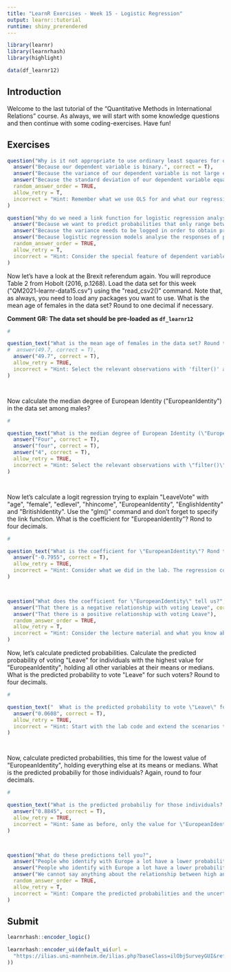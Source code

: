 ```yaml
---
title: "LearnR Exercises - Week 15 - Logistic Regression"
output: learnr::tutorial
runtime: shiny_prerendered
---
```


```r
library(learnr)
library(learnrhash)
library(highlight)

data(df_learnr12)

```


## Introduction 

Welcome to the last tutorial of the "Quantitative Methods in International Relations" course. As always, we will start with some knowledge questions and then continue with some coding-exercises. Have fun!

## Exercises


```r
question("Why is it not appropriate to use ordinary least squares for our referendum vote variable?",
  answer("Because our dependent variable is binary.", correct = T),
  answer("Because the variance of our dependent variable is not large enough;Because we cannot calculate a mean for our dependent variable."),
  answer("Because the standard deviation of our dependent variable equals its mean"),
  random_answer_order = TRUE,
  allow_retry = T,
  incorrect = "Hint: Remember what we use OLS for and what our regression line would predict for different kinds of variables."
)

```


```r
question("Why do we need a link function for logistic regression analyses?",
  answer("Because we want to predict probabilities that only range between 0 and 1;Because that makes the derivation of the maximum likelihood easier", correct = T),
  answer("Because the variance needs to be logged in order to obtain predictions."),
  answer("Because logistic regression models analyse the responses of people participating in surveys."),
  random_answer_order = TRUE,
  allow_retry = T,
  incorrect = "Hint: Consider the special feature of dependent variables in logistic regressions."
)

```


Now let's have a look at the Brexit referendum again. You will reproduce Table 2 from Hobolt (2016, p.1268). Load the data set for this week (\"QM2021-learnr-data15.csv\") using the \"read_csv2()\" command. Note that, as always,   you need to load any packages you want to use. What is the mean age of females in the data set? Round to one decimal if necessary.


**Comment GR: The data set should be pre-loaded as `df_learnr12`**


```r
# 
```


```r

question_text("What is the mean age of females in the data set? Round to one decimal if necessary.",
#  answer(49.7, correct = T),
  answer("49.7", correct = T),
  allow_retry = TRUE,
  incorrect = "Hint: Select the relevant observations with 'filter()' and use the 'mean()' command to calculate the average."
)




```


Now calculate the median degree of European Identity (\"EuropeanIdentity\") in the data set among males?

```r
# 
```


```r

question_text("What is the median degree of European Identity (\"EuropeanIdentity\") in the data set among males?",
  answer("Four", correct = T),
  answer("four", correct = T),
  answer("4", correct = T),
  allow_retry = TRUE,
  incorrect = "Hint: Select the relevant observations with \"filter()\" and use the \"median()\" command to calculate the median."
)




```


Now let's calculate a logit regression trying to explain \"LeaveVote\" with \"age\", \"female\", \"edlevel\", 
  \"hhincome\", \"EuropeanIdentity\", \"EnglishIdentity\" and \"BritishIdentity\". Use the \"glm()\" command and don't forget to
  specify the link function. What is the coefficient for \"EuropeanIdentity\"? Rond to four decimals.


```r
# 
```


```r

question_text("What is the coefficient for \"EuropeanIdentity\"? Rond to four decimals.",
  answer("-0.7955", correct = T),
  allow_retry = TRUE,
  incorrect = "Hint: Consider what we did in the lab. The regression command is similar, just add the new independent variables and don't include some that we do not use anymore."
)




```





```r
question("What does the coefficient for \"EuropeanIdentity\" tell us?",
  answer("That there is a negative relationship with voting Leave", correct = T),
  answer("That there is a positive relationship with voting Leave"),
  random_answer_order = TRUE,
  allow_retry = T,
  incorrect = "Hint: Consider the lecture material and what you know about the signs of coefficients."
)

```



Now, let's calculate predicted probabilities. Calculate the predicted probability of voting
  \"Leave\" for individuals with the highest value for \"EuropeanIdentity\", holding all other variables at their means or medians.
  What is the predicted probability to vote \"Leave\" for such voters? Round to four decimals.




```r
# 
```


```r

question_text("  What is the predicted probability to vote \"Leave\" for such voters? Round to four decimals.",
  answer("0.0608", correct = T),
  allow_retry = TRUE,
  incorrect = "Hint: Start with the lab code and extend the scenarios to the new variables we included. Also beware of the order of the variables in the model."
)




```



Now, calculate predicted probabilities, this time for the lowest value of \"EuropeanIdentity\", holding everything else at its
  means or medians. What is the predicted probabiliy for those individuals? Again, round to four decimals.



```r
# 
```


```r

question_text("What is the predicted probabiliy for those individuals? Again, round to four decimals.",
  answer("0.8845", correct = T),
  allow_retry = TRUE,
  incorrect = "Hint: Same as before, only the value for \"EuropeanIdentity\" has to be changed."
)




```



```r
question("What do these predictions tell you?",
  answer("People who identify with Europe a lot have a lower probability of voting Leave than those who do not, holding everything else constant.", correct = T),
  answer("People who identify with Europe a lot have a lower probability of voting Leave than those who do not.;People who identify with Europe a lot have a higher probability of voting Leave than those who do not."),
  answer("We cannot say anything about the relationship between high and low identification with Europe and voting Leave because the difference is not statistically significant."),
  random_answer_order = TRUE,
  allow_retry = T,
  incorrect = "Hint: Compare the predicted probabilities and the uncertainty around them."
)

```





## Submit

```r
learnrhash::encoder_logic()
```

```r
learnrhash::encoder_ui(default_ui(url =
  "https://ilias.uni-mannheim.de/ilias.php?baseClass=ilObjSurveyGUI&ref_id=1097914&cmd=infoScreen"
))
```
